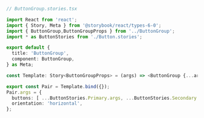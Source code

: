 ```ts
// ButtonGroup.stories.tsx

import React from 'react';
import { Story, Meta } from '@storybook/react/types-6-0';
import { ButtonGroup,ButtonGroupProps } from '../ButtonGroup';
import * as ButtonStories from './Button.stories';

export default {
  title: 'ButtonGroup',
  component: ButtonGroup,
} as Meta;

const Template: Story<ButtonGroupProps> = (args) => <ButtonGroup {...args} />;

export const Pair = Template.bind({});
Pair.args = {
  buttons: [ ...ButtonStories.Primary.args, ...ButtonStories.Secondary.args ],
  orientation: 'horizontal',
};
```